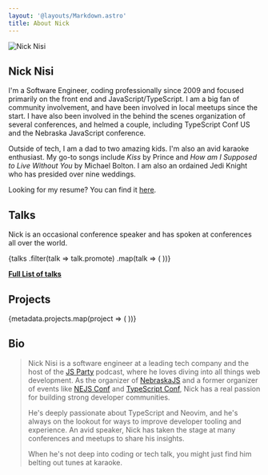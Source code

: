 ```yaml
---
layout: '@layouts/Markdown.astro'
title: About Nick
---
```



<section>
	<div class="flex flex-col items-center">
		<Image alt="Nick Nisi" width={256} height={256} class="h-64 w-64 rounded-full" src={profileImg}/>
		<h1>Nick Nisi</h1>
	</div>
</section>

I'm a Software Engineer, coding professionally since 2009 and focused primarily on the front end and
JavaScript/TypeScript. I am a big fan of community involvement, and have been involved in local meetups since the start.
I have also been involved in the behind the scenes organization of several conferences, and helmed a couple, including
TypeScript Conf US and the Nebraska JavaScript conference.

Outside of tech, I am a dad to two amazing kids. I'm also an avid karaoke enthusiast. My go-to songs include _Kiss_ by
Prince and _How am I Supposed to Live Without You_ by Michael Bolton. I am also an ordained Jedi Knight who has
presided over nine weddings.

Looking for my resume? You can find it [here](/resume).

## Talks

Nick is an occasional conference speaker and has spoken at conferences all over the world.

<div class="grid-cols-3 md:grid md:auto-rows-auto">
	{talks
		.filter(talk => talk.promote)
		.map(talk => (
			<Talk talk={talk} />
		))}
</div>

**[Full List of talks](/talks)**

## Projects

<div class="flex flex-wrap place-content-evenly">
	{metadata.projects.map(project => (
		<Project {...project} />
	))}
</div>

## Bio

> Nick Nisi is a software engineer at a leading tech company and the host of the [JS Party](https://jsparty.fm) podcast,
where he loves diving into all things web development. As the organizer of [NebraskaJS](https://nebraskajs.com) and a
former organizer of events like [NEJS Conf](https://nejsconf.com) and [TypeScript Conf](https://www.sitepen.com/blog/learn-typescript-best-practices-at-tsconf), Nick has a real passion for building strong developer communities.
>
> He's deeply passionate about TypeScript and Neovim, and he's always on the lookout for ways to improve developer tooling and experience. An avid speaker, Nick has taken the stage at many conferences and meetups to share his insights.
>
> When he's not deep into coding or tech talk, you might just find him belting out tunes at karaoke.
